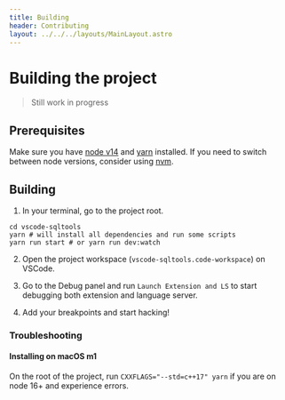 ```yaml
---
title: Building
header: Contributing
layout: ../../../layouts/MainLayout.astro
---
```


# Building the project

> Still work in progress

## Prerequisites

Make sure you have [node v14](https://nodejs.org/) and [yarn](https://yarnpkg.com/) installed. If you need to switch between node versions, consider using [nvm](https://github.com/nvm-sh/nvm).

## Building

1. In your terminal, go to the project root.

```shell
cd vscode-sqltools
yarn # will install all dependencies and run some scripts
yarn run start # or yarn run dev:watch
```

2. Open the project workspace (`vscode-sqltools.code-workspace`) on VSCode.

3. Go to the Debug panel and run `Launch Extension and LS` to start debugging both extension and language server.

4. Add your breakpoints and start hacking!

### Troubleshooting

#### Installing on macOS m1

On the root of the project, run `CXXFLAGS="--std=c++17" yarn` if you are on node 16+ and experience errors.
